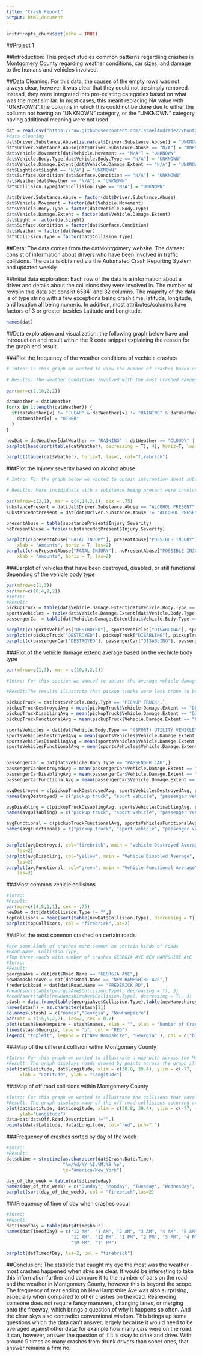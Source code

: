 ```yaml
---
title: "Crash Report"
output: html_document
---
```


```r
knitr::opts_chunk$set(echo = TRUE)
```

##Project 1

##Introduction: This project studies common patterns regardiing crashes in Montgomery County regarding weather conditions, car sizes, and damage to the humans and vehicles involved.

##Data Cleaning: For this data, the causes of the empty rows was not always clear, however it was clear that they could not be simply removed. Instead, they were integrated into pre-existing categories based on what was the most similar. In most cases, this meant replacing NA value with "UNKNOWN".The columns in which this could not be done due to either the collumn not having an "UNKNOWN" category, or the "UNKNOWN" category having additional meaning were not used. 

```r
dat = read.csv("https://raw.githubusercontent.com/IsraelAndrade22/MontgomeryCountyCrashData/master/Crash_Reporting_-_Drivers_Data.csv")
#data cleaning
dat$Driver.Substance.Abuse[is.na(dat$Driver.Substance.Abuse)] = "UNKNOWN"
dat$Driver.Substance.Abuse[dat$Driver.Substance.Abuse == "N/A"] = "UNKNOWN"
dat$Vehicle.Movement[dat$Vehicle.Movement == "N/A"] = "UNKNOWN"
dat$Vehicle.Body.Type[dat$Vehicle.Body.Type == "N/A"] = "UNKNOWN"
dat$Vehicle.Damage.Extent[dat$Vehicle.Damage.Extent == "N/A"] = "UNKNOWN"
dat$Light[dat$Light == "N/A"] = "UNKNOWN"
dat$Surface.Condition[dat$Surface.Condition == "N/A"] = "UNKNOWN"
dat$Weather[dat$Weather == "N/A"] = "UNKNOWN"
dat$Collision.Type[dat$Collision.Type == "N/A"] = "UNKNOWN"

dat$Driver.Substance.Abuse = factor(dat$Driver.Substance.Abuse)
dat$Vehicle.Movement = factor(dat$Vehicle.Movement)
dat$Vehicle.Body.Type = factor(dat$Vehicle.Body.Type)
dat$Vehicle.Damage.Extent = factor(dat$Vehicle.Damage.Extent)
dat$Light = factor(dat$Light)
dat$Surface.Condition = factor(dat$Surface.Condition)
dat$Weather = factor(dat$Weather)
dat$Collision.Type = factor(dat$Collision.Type)
```

##Data: The data comes from the datMontgomery website. The dataset consist of information about drivers who have been involved in traffic collisions. The data is obtained via the Automated Crash Reporting System and updated weekly. 

##Initial data exploration: Each row of the data is a information about a driver and details about the collisions they were involved in. The number of rows in this data set consist 65841 and 32 columns. The majority of the data is of type string with a few exceptions being crash time, latitude, longitude, and location all being numeric. In addition, most attributes/columns have factors of 3 or greater besides Latitude and Longitude.
``` r
names(dat)
```

##Data exploration and visualization: the following graph below have and introduction and result within the R code snippet explaining the reason for the graph and result.

###Plot the frequency of the weather conditions of vechicle crashes
```r
# Intro: In this graph we wanted to view the number of crashes based on the weather condition when the crash happened

# Results: The weather conditions involved with the most crashed ranged from Clear, Raining, Cloudy, followed by other. The result was a bit surprising as we did not expect as many crashed when the weather condition was clear. 
 
par(mar=c(2,10,2,2))

datWeather = dat$Weather
for(x in 1:length(datWeather)) {
  if(datWeather[x] != "CLEAR" & datWeather[x] != "RAINING" & datWeather[x] != "CLOUDY") {
    datWeather[x] = "OTHER"
  }
}

newDat = datWeather[datWeather == "RAINING" | datWeather == "CLOUDY" | datWeather == "CLEAR"  | datWeather == "OTHER"]
barplot(head(sort(table(datWeather), decreasing = T), 4), horiz=T, las=1, col="firebrick")

barplot(table(dat$Weather), horiz=T, las=1, col="firebrick")
```

###Plot the Injurey severity based on alcohol abuse
```r

# Intro: For the graph below we wanted to obtain information about substance such as alcholo and illegal drugs being present when involved in a crash. We used two attributes (Driver.Substance.Abuse and Injury.Severity) to plot the different levels of crash injury based on substance being present. 

# Results: More invididuals with a substance being present were involved in more vehicle crashed than those without any thing in their their systems. In addition, fatal injuries were present when the driver was abusing a substance 

par(mfrow=c(2,1), mar = c(4,14,2,1), cex = .75)
substancePresent = dat[dat$Driver.Substance.Abuse == "ALCOHOL PRESENT" | dat$Driver.Substance.Abuse == "ILLEGAL DRUG PRESENT", ]
substanceNotPresent = dat[dat$Driver.Substance.Abuse != "ALCOHOL PRESENT" & dat$Driver.Substance.Abuse == "ILLEGAL DRUG PRESENT", ]

presentAbuse = table(substancePresent$Injury.Severity)
noPresentAbuse = table(substanceNotPresent$Injury.Severity)

barplot(c(presentAbuse["FATAL INJURY"], presentAbuse["POSSIBLE INJURY"], presentAbuse["SUSPECTED SERIOUS INJURY"]), col="firebrick", main = "Injury Severity on Substance Present",
    xlab = "Amounts", horiz = T, las=2)
barplot(c(noPresentAbuse["FATAL INJURY"], noPresentAbuse["POSSIBLE INJURY"], noPresentAbuse["SUSPECTED SERIOUS INJURY"]), col="firebrick", main = "Injury Severity on Substance Not Present",
    xlab = "Amounts", horiz = T, las=2)
```

###Barplot of vehicles that have been destroyed, disabled, or still functional depending of the vehicle body type
``` r
par(mfrow=c(1,3))
par(mar=c(10,4,2,2))
#Intro:
#Result:
pickupTruck = table(dat$Vehicle.Damage.Extent[dat$Vehicle.Body.Type == "PICKUP TRUCK"])
sportsVehicles = table(dat$Vehicle.Damage.Extent[dat$Vehicle.Body.Type == "(SPORT) UTILITY VEHICLE"])
passengerCar = table(dat$Vehicle.Damage.Extent[dat$Vehicle.Body.Type == "PASSENGER CAR"])

barplot(c(sportsVehicles["DESTROYED"], sportsVehicles["DISABLING"], sportsVehicles["FUNCTIONAL"]), col="firebrick", main = "Vehicle damage on sports cars", las=2)
barplot(c(pickupTruck["DESTROYED"], pickupTruck["DISABLING"], pickupTruck["FUNCTIONAL"]), col="firebrick", main = "Vehicle damage on pick up trucks", las=2)
barplot(c(passengerCar["DESTROYED"], passengerCar["DISABLING"], passengerCar["FUNCTIONAL"]), col="firebrick", main = "Vehicle damage on passenger cars", las=2)
```

###Plot of the vehicle damage extend average based on the vechicle body type
``` r
par(mfrow=c(1,3), mar = c(10,4,2,2))

#Intro: For this section we wanted to obtain the average vehicle damage extent based on the vehicle body type. The attributes that were used for this observation was (Vehicle.Body.Type and Vehicle.Damage.Extent)

#Result:The results illustrate that pickup trucks were less prone to be destroyed or disabled compared to SUVs and passanger cars. In addition, passanger cars and SUVs had similar results for the vehicle damage extent

pickupTruck = dat[dat$Vehicle.Body.Type == "PICKUP TRUCK",]
pickupTruckDestroyedAvg = mean(pickupTruck$Vehicle.Damage.Extent == "DESTROYED")
pickupTruckDisablingAvg = mean(pickupTruck$Vehicle.Damage.Extent == "DISABLING")
pickupTruckFunctionalAvg = mean(pickupTruck$Vehicle.Damage.Extent == "FUNCTIONAL")

sportsVehicles = dat[dat$Vehicle.Body.Type == "(SPORT) UTILITY VEHICLE",]
sportsVehiclesDestroyedAvg = mean(sportsVehicles$Vehicle.Damage.Extent == "DESTROYED")
sportsVehiclesDisablingAvg = mean(sportsVehicles$Vehicle.Damage.Extent == "DISABLING")
sportsVehiclesFunctionalAvg = mean(sportsVehicles$Vehicle.Damage.Extent == "FUNCTIONAL")


passengerCar = dat[dat$Vehicle.Body.Type == "PASSENGER CAR",]
passengerCarDestroyedAvg = mean(passengerCar$Vehicle.Damage.Extent == "DESTROYED")
passengerCarDisablingAvg = mean(passengerCar$Vehicle.Damage.Extent == "DISABLING")
passengerCarFunctionalAvg = mean(passengerCar$Vehicle.Damage.Extent == "FUNCTIONAL")

avgDestroyed = c(pickupTruckDestroyedAvg, sportsVehiclesDestroyedAvg, passengerCarDestroyedAvg)
names(avgDestroyed) = c("pickup truck", "sport vehicle", "passenger vehicle")

avgDisabling = c(pickupTruckDisablingAvg, sportsVehiclesDisablingAvg, passengerCarDisablingAvg)
names(avgDisabling) = c("pickup truck", "sport vehicle", "passenger vehicle")

avgFunctional = c(pickupTruckFunctionalAvg, sportsVehiclesFunctionalAvg, passengerCarFunctionalAvg)
names(avgFunctional) = c("pickup truck", "sport vehicle", "passenger vehicle")


barplot(avgDestroyed, col="firebrick", main = "Vehicle Destroyed Average",
    las=2)
barplot(avgDisabling, col="yellow", main = "Vehicle Disabled Average",
    las=2)
barplot(avgFunctional, col="green", main = "Vehicle Functional Average",
    las=2)
```



###Most common vehicle collisions
```r
#Intro:
#Result:
par(mar=c(14,5,1,1), cex = .75)
newDat = dat[dat$Collision.Type != "",]
topCollisons = head(sort(table(newDat$Collision.Type), decreasing = T), 4)
barplot(topCollisons, col = "firebrick",las=2)
```

###Plot the most common crashed on certain roads
``` r
#are some kinds of crashes more common on certain kinds of roads
#Road.Name, Collision.Type, 
#Top three roads with number of crashes GEORGIA AVE NEW HAMPSHIRE AVE      FREDERICK RD
#Intro:
#Result:
georgiaAve = dat[dat$Road.Name == "GEORGIA AVE",]
newHampshireAve = dat[dat$Road.Name == "NEW HAMPSHIRE AVE",]
frederickRoad = dat[dat$Road.Name == "FREDERICK RD",]
#head(sort(table(georgiaAve$Collision.Type), decreasing = T), 3)
#head(sort(table(newHampshireAve$Collision.Type), decreasing = T), 3)
stash = data.frame(table(georgiaAve$Collision.Type),table(newHampshireAve$Collision.Type))[c(1,2,4)]
names(stash) = as.character(stash[1])
colnames(stash) = c("names","Georgia", "NewHampsire")
par(mar = c(15,5,2,2), las=2, cex = 0.7)
plot(stash$NewHampsire ~ stash$names, xlab = "", ylab = "Number of Crashes", type = "p")
lines(stash$Georgia, type = "p", col = "RED")
legend( "topleft", legend = c("New Hampshire", "Georgia" ), col = c("black", "red"), pch = 1)
```

###Map of the different collision within Montgomery County
``` r
#Intro: For this graph we wanted to illustrate a map with across the Montgomery County with dots on the location of each cross
#Result: The graph displays roads drawed by points across the graph illustrating the common areas of crashes
plot(dat$Latitude, dat$Longitude, xlim = c(38.8, 39.4), ylim = c(-77, -77.4), pch = ".", 
     xlab = "Latitude", ylab = "Longitude")
```

###Map of off road collisions within Montgomery County
``` r
#Intro: For this graph we wanted to illustrate the collisons that have occured off the road to help us determine if these type of collision are common around this county
#Result: The graph displays many of the off road collisions occuring around the same areas. Most of these collisions also occured near local roads
plot(dat$Latitude, dat$Longitude, xlim = c(38.8, 39.4), ylim = c(-77, -77.4), pch = ".", xlab = "Latitude",
     ylab="Longitude")
data=dat[dat$Off.Road.Description !="",]
points(data$Latitude, data$Longitude, col="red", pch=".")

```

###Frequency of crashes sorted by day of the week
``` r
#Intro:
#Result:
dat$dtime = strptime(as.character(dat$Crash.Date.Time),
                     "%m/%d/%Y %I:%M:%S %p",
                     tz="America/New_York")

day_of_the_week = table(dat$dtime$wday)
names(day_of_the_week) = c("Sunday", "Monday", "Tuesday", "Wednesday", "Thursday", "Friday", "Saturday")
barplot(sort(day_of_the_week), col = "firebrick",las=2)
```

###Frequency of time of day when crashes occur
``` r
#Intro:
#Result:
datTimeofDay = table(dat$dtime$hour)
names(datTimeofDay) = c("12 AM", "1 AM", "2 AM", "3 AM", "4 AM", "5 AM", "6 AM", "7 AM", "8 AM", "9 AM", "10 AM",
                        "11 AM", "12 PM", "1 PM", "2 PM", "3 PM", "4 PM", "5 PM", "6 PM", "7 PM", "8 PM", "9 PM",
                        "10 PM", "11 PM")

barplot(datTimeofDay, las=2, col = "firebrick")
```

##Conclusion: The statistic that caught my eye the most was the weather - most crashes happened when skys are clear. It would be interesting to take this information further and compare it to the number of cars on the road and the weather in Montgomery County, however this is beyond the scope. The frequency of rear ending on NewHampshire Ave was also surprising, especially when compared to other crashes on the road. Rearending someone does not require fancy manuvers, changing lanes, or merging onto the freeway, which brings a question of why it happens so often. And the clear skys also contradict conventional wisdom. This brings up some questions which the data can't answer, largely because it would need to be averaged against other data; for example how many cars were on the road. It can, however, answer the question of if it is okay to drink and drive. With around 9 times as many crashes from drunk drivers than sober ones, that answer remains a firm no.
``` r
```